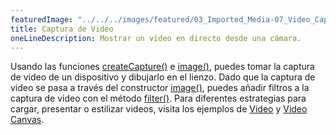 ---
featuredImage: "../../../images/featured/03_Imported_Media-07_Video_Capture-thumbnail.png"
title: Captura de Video
oneLineDescription: Mostrar un video en directo desde una cámara.
---

Usando las funciones
<a href="https://p5js.org/reference/#/p5/createCapture" target="_blank">createCapture()</a>
e <a href="https://p5js.org/reference/#/p5/image" target="_blank">image()</a>,
puedes tomar la captura de video de un dispositivo y dibujarlo en el lienzo.
Dado que la captura de video se pasa a través del constructor
<a href="https://p5js.org/reference/#/p5/image" target="_blank">image()</a>,
puedes añadir filtros a la captura de video con el método
<a href="https://p5js.org/reference/#/p5/filter" target="_blank">filter()</a>.
Para diferentes estrategias para cargar, presentar o estilizar videos,
visita los ejemplos de
<a href="https://p5js.org/examples/dom-video.html" target="_blank">Video</a> y
<a href="https://p5js.org/examples/dom-video-canvas.html" target="_blank">Video Canvas</a>.

